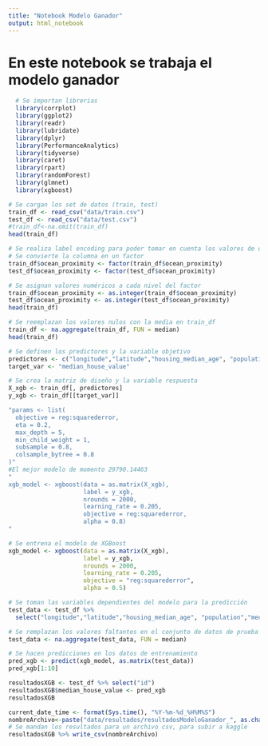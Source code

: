 ```yaml
---
title: "Notebook Modelo Ganador"
output: html_notebook
---
```


# En este notebook se trabaja el modelo ganador

```r
  # Se importan librerias
  library(corrplot)
  library(ggplot2)
  library(readr)
  library(lubridate)
  library(dplyr)
  library(PerformanceAnalytics)
  library(tidyverse)
  library(caret)
  library(rpart)
  library(randomForest)
  library(glmnet)
  library(xgboost)
```

```r
# Se cargan los set de datos (train, test)
train_df <- read_csv("data/train.csv")
test_df <- read_csv("data/test.csv")
#train_df<-na.omit(train_df)
head(train_df)
```

```r
# Se realiza label encoding para poder tomar en cuenta los valores de ocean_proximity
# Se convierte la columna en un factor
train_df$ocean_proximity <- factor(train_df$ocean_proximity)
test_df$ocean_proximity <- factor(test_df$ocean_proximity)

# Se asignan valores numéricos a cada nivel del factor
train_df$ocean_proximity <- as.integer(train_df$ocean_proximity)
test_df$ocean_proximity <- as.integer(test_df$ocean_proximity)
head(train_df)
```

```r
# Se reemplazan los valores nulos con la media en train_df
train_df <- na.aggregate(train_df, FUN = median)
head(train_df)
```


```r
# Se definen los predictores y la variable objetivo
predictores <- c("longitude","latitude","housing_median_age", "population","median_income", "households", "total_bedrooms")
target_var <- "median_house_value"

# Se crea la matriz de diseño y la variable respuesta
X_xgb <- train_df[, predictores]
y_xgb <- train_df[[target_var]]

"params <- list(
  objective = reg:squarederror,
  eta = 0.2,
  max_depth = 5,
  min_child_weight = 1,
  subsample = 0.8,
  colsample_bytree = 0.8
)"
#El mejor modelo de momento 29790.14463
"
xgb_model <- xgboost(data = as.matrix(X_xgb), 
                     label = y_xgb, 
                     nrounds = 2000,
                     learning_rate = 0.205,
                     objective = reg:squarederror,
                     alpha = 0.8)
"

# Se entrena el modelo de XGBoost
xgb_model <- xgboost(data = as.matrix(X_xgb), 
                     label = y_xgb, 
                     nrounds = 2000,
                     learning_rate = 0.205,
                     objective = "reg:squarederror",
                     alpha = 0.5)
```

```r
# Se toman las variables dependientes del modelo para la predicción
test_data <- test_df %>% 
  select("longitude","latitude","housing_median_age", "population","median_income", "households", "total_bedrooms")

# Se remplazan los valores faltantes en el conjunto de datos de prueba con la media
test_data <- na.aggregate(test_data, FUN = median)
```


```r
# Se hacen predicciones en los datos de entrenamiento
pred_xgb <- predict(xgb_model, as.matrix(test_data))
pred_xgb[1:10]
```


```r
resultadosXGB <- test_df %>% select("id")
resultadosXGB$median_house_value <- pred_xgb
resultadosXGB
```

```r
current_date_time <- format(Sys.time(), "%Y-%m-%d_%H%M%S")
nombreArchivo<-paste("data/resultados/resultadosModeloGanador_", as.character(current_date_time), ".csv", sep="")
# Se mandan los resultados para un archivo csv, para subir a kaggle
resultadosXGB %>% write_csv(nombreArchivo)
```



























